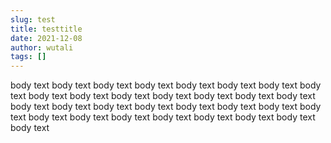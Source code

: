 ```yaml
---
slug: test
title: testtitle
date: 2021-12-08
author: wutali
tags: []
---
```

body text body text body text body text body text body text body text body text body text body text body text body text body text body text body text body text body text body text body text body text body text body text body text body text body text body text body text body text body text body text body text